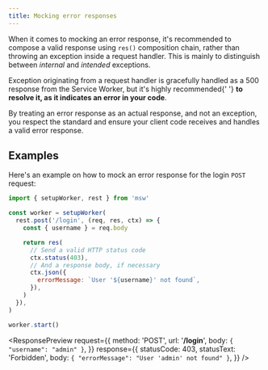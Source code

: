 ```yaml
---
title: Mocking error responses
---
```


When it comes to mocking an error response, it's recommended to compose a valid response using `res()` composition chain, rather than throwing an exception inside a request handler. This is mainly to distinguish between _internal_ and _intended_ exceptions.

<Hint>
  Exception originating from a request handler is gracefully handled as a 500
  response from the Service Worker, but it's highly recommended{' '}
  <strong>to resolve it, as it indicates an error in your code</strong>.
</Hint>

By treating an error response as an actual response, and not an exception, you respect the standard and ensure your client code receives and handles a valid error response.

## Examples

Here's an example on how to mock an error response for the login `POST` request:

```js showLineNumbers
import { setupWorker, rest } from 'msw'

const worker = setupWorker(
  rest.post('/login', (req, res, ctx) => {
    const { username } = req.body

    return res(
      // Send a valid HTTP status code
      ctx.status(403),
      // And a response body, if necessary
      ctx.json({
        errorMessage: `User '${username}' not found`,
      }),
    )
  }),
)

worker.start()
```

<ResponsePreview
  request={{
    method: 'POST',
    url: '**/login**',
    body: `
{
  "username": "admin"
}
    `,
  }}
  response={{
    statusCode: 403,
    statusText: 'Forbidden',
    body: `
{
  "errorMessage": "User 'admin' not found"
}
    `,
  }}
/>
